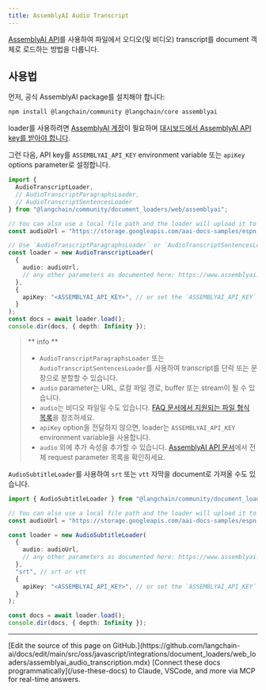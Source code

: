 ```yaml
---
title: AssemblyAI Audio Transcript
---
```


[AssemblyAI API](https://www.assemblyai.com/docs/api-reference/transcripts/submit?utm_source=langchainjs)를 사용하여 파일에서 오디오(및 비디오) transcript를 document 객체로 로드하는 방법을 다룹니다.

## 사용법

먼저, 공식 AssemblyAI package를 설치해야 합니다:

```bash npm
npm install @langchain/community @langchain/core assemblyai
```

loader를 사용하려면 [AssemblyAI 계정](https://www.assemblyai.com/dashboard/signup?utm_source=langchainjs)이 필요하며
[대시보드에서 AssemblyAI API key를 받아야 합니다](https://www.assemblyai.com/app/account?utm_source=langchainjs).

그런 다음, API key를 `ASSEMBLYAI_API_KEY` environment variable 또는 `apiKey` options parameter로 설정합니다.

```typescript
import {
  AudioTranscriptLoader,
  // AudioTranscriptParagraphsLoader,
  // AudioTranscriptSentencesLoader
} from "@langchain/community/document_loaders/web/assemblyai";

// You can also use a local file path and the loader will upload it to AssemblyAI for you.
const audioUrl = "https://storage.googleapis.com/aai-docs-samples/espn.m4a";

// Use `AudioTranscriptParagraphsLoader` or `AudioTranscriptSentencesLoader` for splitting the transcript into paragraphs or sentences
const loader = new AudioTranscriptLoader(
  {
    audio: audioUrl,
    // any other parameters as documented here: https://www.assemblyai.com/docs/api-reference/transcripts/submit
  },
  {
    apiKey: "<ASSEMBLYAI_API_KEY>", // or set the `ASSEMBLYAI_API_KEY` env variable
  }
);
const docs = await loader.load();
console.dir(docs, { depth: Infinity });
```

> ** info **
>
> - `AudioTranscriptParagraphsLoader` 또는 `AudioTranscriptSentencesLoader`를 사용하여 transcript를 단락 또는 문장으로 분할할 수 있습니다.
> - `audio` parameter는 URL, 로컬 파일 경로, buffer 또는 stream이 될 수 있습니다.
> - `audio`는 비디오 파일일 수도 있습니다. [FAQ 문서에서 지원되는 파일 형식 목록](https://www.assemblyai.com/docs/concepts/faq?utm_source=langchainjs#:~:text=file%20types%20are%20supported)을 참조하세요.
> - `apiKey` option을 전달하지 않으면, loader는 `ASSEMBLYAI_API_KEY` environment variable을 사용합니다.
> - `audio` 외에 추가 속성을 추가할 수 있습니다. [AssemblyAI API 문서](https://www.assemblyai.com/docs/api-reference/transcripts/submit?utm_source=langchainjs#create-a-transcript)에서 전체 request parameter 목록을 확인하세요.

`AudioSubtitleLoader`를 사용하여 `srt` 또는 `vtt` 자막을 document로 가져올 수도 있습니다.

```typescript
import { AudioSubtitleLoader } from "@langchain/community/document_loaders/web/assemblyai";

// You can also use a local file path and the loader will upload it to AssemblyAI for you.
const audioUrl = "https://storage.googleapis.com/aai-docs-samples/espn.m4a";

const loader = new AudioSubtitleLoader(
  {
    audio: audioUrl,
    // any other parameters as documented here: https://www.assemblyai.com/docs/api-reference/transcripts/submit
  },
  "srt", // srt or vtt
  {
    apiKey: "<ASSEMBLYAI_API_KEY>", // or set the `ASSEMBLYAI_API_KEY` env variable
  }
);

const docs = await loader.load();
console.dir(docs, { depth: Infinity });
```

---

<Callout icon="pen-to-square" iconType="regular">
    [Edit the source of this page on GitHub.](https://github.com/langchain-ai/docs/edit/main/src/oss/javascript/integrations/document_loaders/web_loaders/assemblyai_audio_transcription.mdx)
</Callout>
<Tip icon="terminal" iconType="regular">
    [Connect these docs programmatically](/use-these-docs) to Claude, VSCode, and more via MCP for    real-time answers.
</Tip>
